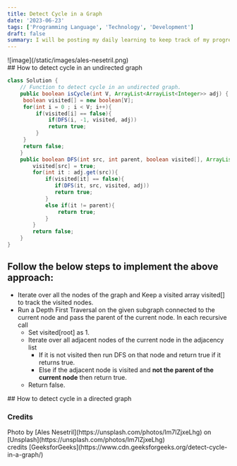```yaml
---
title: Detect Cycle in a Graph
date: '2023-06-23'
tags: ['Programming Language', 'Technology', 'Development']
draft: false
summary: I will be posting my daily learning to keep track of my progress.
---
```


<div className="-mx-2 flex flex-wrap overflow-hidden xl:-mx-2">
  <div className="-mx-2 flex flex-wrap overflow-hidden xl:-mx-2">
    ![image](/static/images/ales-nesetril.png)
  </div>
  ## How to detect cycle in an undirected graph
  
```java
class Solution {
    // Function to detect cycle in an undirected graph.
    public boolean isCycle(int V, ArrayList<ArrayList<Integer>> adj) {
     boolean visited[] = new boolean[V];
     for(int i = 0 ; i < V; i++){
         if(visited[i] == false){
             if(DFS(i, -1, visited, adj))
             return true;
         }
     }
     return false;
    }
    public boolean DFS(int src, int parent, boolean visited[], ArrayList<ArrayList<Integer>> adj){
        visited[src] = true;
        for(int it : adj.get(src)){
            if(visited[it] == false){
               if(DFS(it, src, visited, adj))
               return true;
            }
            else if(it != parent){
                return true;
            }
        }
        return false;
    }
}
```
## Follow the below steps to implement the above approach:
- Iterate over all the nodes of the graph and Keep a visited array visited[] to track the visited nodes.
- Run a Depth First Traversal on the given subgraph connected to the current node and pass the parent of the current node. In each recursive call
  - Set visited[root] as 1.
  - Iterate over all adjacent nodes of the current node in the adjacency list 
    - If it is not visited then run DFS on that node and return true if it returns true.
    - Else if the adjacent node is visited and **not the parent of the current node** then return true.
  - Return false.

</div>

<div>
## How to detect cycle in a directed graph
</div>



### Credits

<div>
  Photo by [Ales Nesetril](https://unsplash.com/photos/Im7lZjxeLhg)
  on
  [Unsplash](https://unsplash.com/photos/Im7lZjxeLhg)
</div>
<div>
  credits [GeeksforGeeks](https://www.cdn.geeksforgeeks.org/detect-cycle-in-a-graph/)
</div>  

